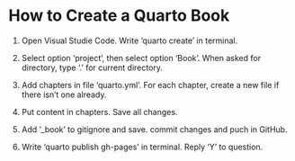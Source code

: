 # How to Create a Quarto Book

1. Open Visual Studie Code. Write 'quarto create' in terminal.

2. Select option 'project', then select option 'Book'.
    When asked for directory, type '.' for current directory.

3. Add chapters in file 'quarto.yml'. For each chapter, create a new file if there isn't one already.

4. Put content in chapters. Save all changes.

5. Add '_book' to gitignore and save. commit changes and puch in GitHub.

6. Write 'quarto publish gh-pages' in terminal. Reply 'Y' to question.